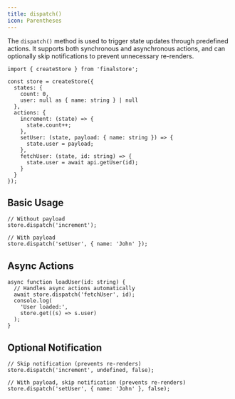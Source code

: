 ```yaml
---
title: dispatch()
icon: Parentheses
---
```


The `dispatch()` method is used to trigger state updates through predefined actions. It supports both synchronous and asynchronous actions, and can optionally skip notifications to prevent unnecessary re-renders.

```tsx
import { createStore } from 'finalstore';

const store = createStore({
  states: {
    count: 0,
    user: null as { name: string } | null
  },
  actions: {
    increment: (state) => {
      state.count++;
    },
    setUser: (state, payload: { name: string }) => {
      state.user = payload;
    },
    fetchUser: (state, id: string) => {
      state.user = await api.getUser(id);
    }
  }
});
```

## Basic Usage

```tsx
// Without payload
store.dispatch('increment');

// With payload
store.dispatch('setUser', { name: 'John' });
```

## Async Actions

```tsx
async function loadUser(id: string) {
  // Handles async actions automatically
  await store.dispatch('fetchUser', id);
  console.log(
    'User loaded:',
    store.get((s) => s.user)
  );
}
```

## Optional Notification

```tsx
// Skip notification (prevents re-renders)
store.dispatch('increment', undefined, false);

// With payload, skip notification (prevents re-renders)
store.dispatch('setUser', { name: 'John' }, false);
```
